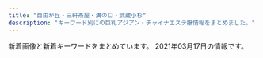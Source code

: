 ```yaml
---
title: "自由が丘・三軒茶屋・溝の口・武蔵小杉"
description: "キーワード別にの巨乳アジアン・チャイナエステ嬢情報をまとめました。"
---
```


新着画像と新着キーワードをまとめています。
2021年03月17日の情報です。

<DmmAffiliateIns />
<KeywordTable
  shops={
    [
    {
        "url": "http://ms-rlx.com/",
        "img_links": [
            "http://ms-rlx.com/img/access/road01.jpg",
            "http://ms-rlx.com/img/att.png",
            "http://ms-rlx.com/img/ttl_mobile.png",
            "http://ms-rlx.com/img/ttl_tnew.png",
            "http://ms-rlx.com/img/access/road02.jpg",
            "http://ms-rlx.com/staff/milk/01mb.jpg",
            "http://ms-rlx.com/staff/sachan/01mb.jpg",
            "http://ms-rlx.com/staff/sachan/01.jpg",
            "http://ms-rlx.com/staff/milk/01.jpg",
            "http://ms-rlx.com/img/ttl_staff.png",
            "http://ms-rlx.com/img/youtube.jpg",
            "http://ms-rlx.com/staff/ringo/01mb.jpg",
            "http://ms-rlx.com/pic/head.png",
            "http://ms-rlx.com/staff/momo/01mb.jpg",
            "http://ms-rlx.com/staff/momo/01.jpg",
            "http://ms-rlx.com/staff/ringo/01.jpg",
            "http://ms-rlx.com/img/msgbtn.png",
            "http://ms-rlx.com/staff/ruri/01.jpg",
            "http://ms-rlx.com/img/ttl_concept.png",
            "http://ms-rlx.com/staff/ruri/01mb.jpg",
            "http://ms-rlx.com/i/files/homeimg.jpg",
            "http://ms-rlx.com/img/access/road03.jpg",
            "http://ms-rlx.com/img/ttl_rec.png"
        ],
        "keywords": {
            "C": 14
        },
        "station": "\u81ea\u7531\u304c\u4e18\u99c5\u5357\u53e3",
        "name": "\u697d\u697d\u5c4b"
    },
    {
        "keywords": {},
        "name": "\u60a0",
        "img_links": [
            "http://in-esthe.com/you/images/p-5.jpg",
            "http://in-esthe.com/you/images/mo.png",
            "http://in-esthe.com/you/images/r-1.jpg",
            "http://in-esthe.com/you/images/p-4.jpg",
            "http://cdn.dino-es.com/images/logo/468x60DinoEs.png",
            "http://in-esthe.com/you/images/p-3.jpg",
            "http://in-esthe.com/you/images/p-7.jpg",
            "http://in-esthe.com/you/images/fla.jpg",
            "http://in-esthe.com/you/images/r-2.jpg",
            "http://in-esthe.com/you/images/p-11.jpg",
            "http://in-esthe.com/you/images/p-10.jpg",
            "http://in-esthe.com/you/images/p-0.jpg",
            "http://in-esthe.com/you/images/p-9.jpg",
            "http://in-esthe.com/you/images/p-8.jpg",
            "http://in-esthe.com/you/images/botton.jpg"
        ],
        "station": "\u5b66\u82b8\u5927\u5b66\u99c5\u6771\u53e3",
        "url": "http://in-esthe.com/you/"
    },
    {
        "station": "\u81ea\u7531\u304c\u4e18\u99c5\u5317\u53e3",
        "keywords": {},
        "img_links": [
            "http://annex-jp.info/images/sayuri.jpg",
            "http://www.annex-jp.info/i/img/riri.jpg",
            "http://annex-jp.info/images/info.png",
            "http://annex-jp.info/images/yoho.jpg",
            "http://annex-jp.info/images/riri.jpg",
            "http://www.annex-jp.info/i/img/sayuri.jpg",
            "http://www.annex-jp.info/i/img/nana.jpg",
            "http://annex-jp.info/images/nana.jpg",
            "http://www.annex-jp.info/i/img/mayumi.jpg",
            "http://annex-jp.info/images/mari.jpg",
            "http://annex-jp.info/images/kp-info.jpg",
            "http://www.annex-jp.info/i/img/mari.jpg",
            "http://annex-jp.info/images/mayumi.jpg",
            "http://www.annex-jp.info/i/img/yoho.jpg"
        ],
        "url": "http://annex-jp.info/",
        "name": "\u305f\u3093\u307d\u307d"
    },
    {
        "station": "\u4e09\u8ed2\u8336\u5c4b\u99c5\u5357\u53e3",
        "keywords": {
            "91": 8,
            "86": 8,
            "D": 32,
            "E": 8,
            "85": 8,
            "87": 8,
            "88": 8
        },
        "name": "\u53f0\u6e7e\u30a8\u30b9\u30c6",
        "url": "http://www.esthe.esraku.com/",
        "img_links": [
            "http://www.esthe.esraku.com/files/002.jpg",
            "http://www.esthe.esraku.com/images/s_top_therapist.png",
            "http://www.esthe.esraku.com/images/s_message.png",
            "http://www.esthe.esraku.com/files/005.jpg",
            "http://www.esthe.esraku.com/images/m4.jpg",
            "http://www.esthe.esraku.com/images/m1.jpg",
            "http://www.esthe.esraku.com/files/003.jpg",
            "http://www.esthe.esraku.com/files/001.jpg",
            "http://www.esthe.esraku.com/images/slider-img001.jpg",
            "http://www.esthe.esraku.com/images/m3.jpg",
            "http://www.esthe.esraku.com/images/m6.jpg",
            "http://www.esthe.esraku.com/images/m2.jpg",
            "http://www.esthe.esraku.com/images/s_pickup.png",
            "http://www.esthe.esraku.com/files/004.jpg",
            "http://www.esthe.esraku.com/images/s_news.png",
            "http://www.esthe.esraku.com/images/slider-img002.jpg"
        ]
    },
    {
        "url": "http://www.miyuki.es-relax.info/",
        "img_links": [
            "http://www.miyuki.es-relax.info/images/kp01.jpg",
            "http://www.miyuki.es-relax.info/images/sp03.jpg",
            "http://www.miyuki.es-relax.info/images/info2.jpg",
            "http://www.miyuki.es-relax.info/images/yoyaku.png",
            "http://www.miyuki.es-relax.info/images/sp02.jpg",
            "http://www.miyuki.es-relax.info/gals/yuri1.jpg",
            "http://www.miyuki.es-relax.info/images/info1.jpg",
            "http://www.miyuki.es-relax.info/gals/nana1.jpg",
            "http://www.miyuki.es-relax.info/images/info3.jpg",
            "http://www.miyuki.es-relax.info/images/sp01.jpg",
            "http://www.miyuki.es-relax.info/gals/yuki1.jpg",
            "http://www.miyuki.es-relax.info/images/info4.jpg"
        ],
        "station": "\u5927\u5ca1\u5c71\u99c5",
        "name": "\u30de\u30c3\u30b5\u30fc\u30b8\u306e\u66d9",
        "keywords": {}
    },
    {
        "keywords": {},
        "name": "\u5b89\u5fc3\u5802",
        "url": "http://treat-msg.com/",
        "img_links": [
            "http://treat-msg.com/staff/noa/01mb.jpg",
            "http://treat-msg.com/staff/rumi/01mb.jpg",
            "http://treat-msg.com/img/access/roaddm.png",
            "http://treat-msg.com/staff/noa/01.jpg",
            "http://treat-msg.com/img/foot.png",
            "http://treat-msg.com/staff/mei/01.jpg",
            "http://treat-msg.com/img/shop/msg.png",
            "http://treat-msg.com/img/ttl_staff.jpg",
            "http://treat-msg.com/staff/mei/01mb.jpg",
            "http://treat-msg.com/staff/kaori/01.jpg",
            "http://treat-msg.com/img/access/road2.jpg",
            "http://treat-msg.com/img/access/road4.jpg",
            "http://treat-msg.com/staff/chinatu/01.jpg",
            "http://treat-msg.com/img/access/road3.jpg",
            "http://treat-msg.com/img/mainft.jpg",
            "http://treat-msg.com/staff/riri/01.jpg",
            "http://treat-msg.com/staff/saki/01.jpg",
            "http://treat-msg.com/img/access/road6.jpg",
            "http://treat-msg.com/staff/rumi/01.jpg",
            "http://treat-msg.com/img/access/road1.jpg",
            "http://treat-msg.com/staff/saki/01mb.jpg",
            "http://treat-msg.com/img/mainhd.jpg",
            "http://treat-msg.com/img/head.png",
            "http://treat-msg.com/pic/corona.jpg",
            "http://treat-msg.com/staff/miyo/01.jpg",
            "http://treat-msg.com/staff/riri/01mb.jpg",
            "http://treat-msg.com/staff/chinatu/01mb.jpg",
            "http://treat-msg.com/img/access/road5.jpg",
            "http://treat-msg.com/staff/kaori/01mb.jpg",
            "http://treat-msg.com/staff/miyo/01mb.jpg"
        ],
        "station": "\u99d2\u6ca2\u5927\u5b66\u99c5\u99d2\u6ca2\u516c\u5712\u53e3"
    },
    {
        "keywords": {
            "C": 2,
            "85": 2,
            "D": 3,
            "86": 2,
            "87": 1
        },
        "img_links": [
            "http://www.brilliance.mesthe.com/images/shop/shop01.jpg",
            "http://www.brilliance.mesthe.com/images/tel.png",
            "http://www.brilliance.mesthe.com/files/005-02.jpg",
            "http://www.brilliance.mesthe.com/files/003-03.jpg",
            "http://www.brilliance.mesthe.com/files/002.jpg",
            "http://www.brilliance.mesthe.com/images/pick.png",
            "http://www.brilliance.mesthe.com/images/s1.jpg",
            "http://www.brilliance.mesthe.com/files/005.jpg",
            "http://www.brilliance.mesthe.com/files/002-02.jpg",
            "http://www.brilliance.mesthe.com/images/maga.jpg",
            "http://www.brilliance.mesthe.com/files/004-03.jpg",
            "http://www.brilliance.mesthe.com/files/002-03.jpg",
            "http://www.brilliance.mesthe.com/images/new3.png",
            "http://www.brilliance.mesthe.com/files/003-02.jpg",
            "http://www.brilliance.mesthe.com/images/s2.jpg",
            "http://www.brilliance.mesthe.com/images/main_bottom.png",
            "http://www.brilliance.mesthe.com/images/zi_staff.png",
            "http://www.brilliance.mesthe.com/files/001-02.jpg",
            "http://www.brilliance.mesthe.com/files/004.jpg",
            "http://www.brilliance.mesthe.com/images/main_top.png",
            "http://www.brilliance.mesthe.com/images/new1.png",
            "http://www.brilliance.mesthe.com/images/xian.png",
            "http://www.brilliance.mesthe.com/images/shop/shop04.jpg",
            "http://www.brilliance.mesthe.com/images/service.png",
            "http://www.brilliance.mesthe.com/files/001.jpg",
            "http://www.brilliance.mesthe.com/images/zi_massage.png",
            "http://www.brilliance.mesthe.com/images/s3.jpg",
            "http://www.brilliance.mesthe.com/images/shop/shop02.jpg",
            "http://www.brilliance.mesthe.com/files/003.jpg",
            "http://www.brilliance.mesthe.com/files/005-03.jpg",
            "http://www.brilliance.mesthe.com/images/infotiao1.jpg",
            "http://www.brilliance.mesthe.com/files/004-02.jpg",
            "http://www.brilliance.mesthe.com/files/001-03.jpg",
            "http://www.brilliance.mesthe.com/images/shop/shop03.jpg"
        ],
        "name": "\u30d6\u30ea\u30ea\u30a2\u30f3\u30b9",
        "station": "\u4e09\u8ed2\u8336\u5c4b\u99c5\u4e16\u7530\u8c37\u901a\u308a\u53e3",
        "url": "http://www.brilliance.mesthe.com/"
    },
    {
        "name": "\u5fc3\u697d",
        "keywords": {
            "C": 2
        },
        "img_links": [
            "http://ms-shinraku.com/staff/yuki/01.jpg",
            "http://ms-shinraku.com/staff/kanako/01.jpg",
            "http://ms-shinraku.com/i/files/homeimg.jpg",
            "http://ms-shinraku.com/staff/momoka/01.jpg",
            "http://ms-shinraku.com/staff/ran/01.jpg",
            "http://ms-shinraku.com/img/ttl_staff.png",
            "http://ms-shinraku.com/staff/ayumi/01.jpg",
            "http://ms-shinraku.com/img/foot.png",
            "http://ms-shinraku.com/staff/mari/01.jpg",
            "http://ms-shinraku.com/pic/topimg1.jpg",
            "http://ms-shinraku.com/pic/head.jpg",
            "http://ms-shinraku.com/pic/topimg2.jpg"
        ],
        "station": "\u5b66\u82b8\u5927\u5b66\u99c5\u6771\u53e3",
        "url": "http://ms-shinraku.com/"
    },
    {
        "keywords": {},
        "img_links": [
            "http://b-berry.work/images/tg.jpg",
            "http://b-berry.work/staff/mona.jpg",
            "http://b-berry.work/img/yuri1.jpg",
            "http://b-berry.work/images/int2.jpg",
            "http://b-berry.work/staff/yuri.jpg",
            "http://b-berry.work/images/s1.png",
            "http://b-berry.work/images/staff_t.jpg",
            "http://b-berry.work/images/rec1.jpg",
            "http://b-berry.work/staff/maya.jpg",
            "http://b-berry.work/images/head.jpg",
            "http://b-berry.work/images/rec2.jpg",
            "http://b-berry.work/images/interior_t.jpg",
            "http://b-berry.work/images/1.jpg",
            "http://b-berry.work/img/mona1.jpg",
            "http://b-berry.work/images/news.jpg",
            "http://b-berry.work/images/int1.jpg",
            "http://b-berry.work/images/sys.jpg",
            "http://b-berry.work/images/3.jpg",
            "http://b-berry.work/images/ac2.jpg",
            "http://b-berry.work/img/maya1.jpg",
            "http://b-berry.work/images/ac1.jpg",
            "http://b-berry.work/images/2.jpg"
        ],
        "station": "\u81ea\u7531\u304c\u4e18\u99c5\u5317\u53e3",
        "name": "\u30d6\u30eb\u30fc\u30d9\u30ea\u30fc",
        "url": "http://b-berry.work/"
    },
    {
        "url": "http://clair.work/",
        "station": "\u5b66\u82b8\u5927\u5b66\u99c5\u897f\u53e3",
        "name": "Clair \uff5e\u30af\u30ec\u30fc\u30eb\uff5e",
        "img_links": [
            "http://clair.work/images/mainvisual_02_s.jpg",
            "http://clair.work/images/mainvisual_01.jpg",
            "http://clair.work/images/recruit/message_03.png",
            "http://clair.work/images/recruit/nagare_07.png",
            "http://clair.work/images/mainvisual_01_s.jpg",
            "http://clair.work/images/icon_ranking_05.png",
            "http://clair.work/images/recruit/sp_mainvisual.jpg",
            "http://clair.work/images/recruit/nagare_03.jpg",
            "http://clair.work/images/recruit/nagare_06.png",
            "http://clair.work/images/sw_home.png",
            "http://clair.work/staff/humi1.jpg",
            "http://clair.work/staff/kasumi1.jpg",
            "http://clair.work/images/recruit/point_03.png",
            "http://clair.work/images/head_therapist.jpg",
            "http://clair.work/images/trigger.jpg",
            "http://clair.work/images/sw_tel.png",
            "http://clair.work/images/icon_ranking_04.png",
            "http://clair.work/images/mainvisual_02.jpg",
            "http://clair.work/images/recruit/req_03.jpg",
            "http://clair.work/images/recruit/nagare_02.jpg",
            "http://clair.work/staff/ayaka1.jpg",
            "http://clair.work/images/recruit/nagare_05.png",
            "http://clair.work/staff/humi2.jpg",
            "http://clair.work/images/recruit/point_05.png",
            "http://clair.work/images/recruit/point_07.png",
            "http://clair.work/images/icon_new.png",
            "http://clair.work/images/recruit/point_09.png",
            "http://clair.work/images/head_interior.jpg",
            "http://clair.work/images/icon_ranking_02.png",
            "http://clair.work/images/icon_ranking_03.png",
            "http://clair.work/staff/yua1.jpg",
            "http://clair.work/images/recruit/nagare_01.jpg",
            "http://clair.work/images/no_image.jpg",
            "http://clair.work/images/recruit/point_04.png",
            "http://clair.work/images/recruit/point_08.png",
            "http://clair.work/images/icon_ranking_01.png",
            "http://clair.work/images/recruit/point_06.png",
            "http://clair.work/staff/mayu1.jpg"
        ],
        "keywords": {
            "E": 2,
            "D": 4,
            "C": 4
        }
    },
    {
        "img_links": [
            "http://www.hanamizuki.esturl.com/img/ttl_news.png",
            "http://www.hanamizuki.esturl.com/files/003-02.jpg",
            "http://www.hanamizuki.esturl.com/files/003.jpg",
            "http://www.hanamizuki.esturl.com/files/004.jpg",
            "http://www.hanamizuki.esturl.com/files/001.jpg",
            "http://www.hanamizuki.esturl.com/files/002-02.jpg",
            "http://www.hanamizuki.esturl.com/img/goback.jpg",
            "http://www.hanamizuki.esturl.com/files/004-02.jpg",
            "http://www.hanamizuki.esturl.com/files/002.jpg",
            "http://www.hanamizuki.esturl.com/img/ttl_info.png",
            "http://www.hanamizuki.esturl.com/img/pickup.jpg",
            "http://www.hanamizuki.esturl.com/img/btn_blog.png",
            "http://www.hanamizuki.esturl.com/files/001-02.jpg",
            "http://www.hanamizuki.esturl.com/img/tel.png",
            "http://www.hanamizuki.esturl.com/img/btn_side_mobile.jpg"
        ],
        "keywords": {
            "D": 2,
            "86": 2,
            "85": 2,
            "88": 2,
            "87": 2,
            "C": 18
        },
        "url": "http://www.hanamizuki.esturl.com/",
        "station": "\u4e09\u8ed2\u8336\u5c4b\u99c5\u5317\u53e3B",
        "name": "\u82b1\u6c34\u6728"
    },
    {
        "img_links": [
            "http://www.jojo.mensnv.com/files/010.jpg",
            "http://www.jojo.mensnv.com/images/slider/01.jpg",
            "http://www.jojo.mensnv.com/files/001-03.jpg",
            "http://www.jojo.mensnv.com/files/014.jpg",
            "http://www.jojo.mensnv.com/files/013.jpg",
            "http://www.jojo.mensnv.com/images/slider/02.jpg",
            "http://www.jojo.mensnv.com/files/006-03.jpg",
            "http://www.jojo.mensnv.com/images/backlistbtn.png",
            "http://www.jojo.mensnv.com/files/009-02.jpg",
            "http://www.jojo.mensnv.com/files/004.jpg",
            "http://www.jojo.mensnv.com/files/004-03.jpg",
            "http://www.jojo.mensnv.com/files/002-02.jpg",
            "http://www.jojo.mensnv.com/files/013-02.jpg",
            "http://www.jojo.mensnv.com/files/005-02.jpg",
            "http://www.jojo.mensnv.com/files/013-03.jpg",
            "http://www.jojo.mensnv.com/images/showCover.png",
            "http://www.jojo.mensnv.com/files/001.jpg",
            "http://www.jojo.mensnv.com/files/004-02.jpg",
            "http://www.jojo.mensnv.com/files/007-02.jpg",
            "http://www.jojo.mensnv.com/files/002-03.jpg",
            "http://www.jojo.mensnv.com/files/009-03.jpg",
            "http://www.jojo.mensnv.com/files/005-03.jpg",
            "http://www.jojo.mensnv.com/files/012.jpg",
            "http://www.jojo.mensnv.com/images/slider/03.jpg",
            "http://www.jojo.mensnv.com/files/014-02.jpg",
            "http://www.jojo.mensnv.com/files/005.jpg",
            "http://www.jojo.mensnv.com/files/010-02.jpg",
            "http://www.jojo.mensnv.com/files/012-03.jpg",
            "http://www.jojo.mensnv.com/files/001-02.jpg",
            "http://www.jojo.mensnv.com/files/003-02.jpg",
            "http://www.jojo.mensnv.com/files/003.jpg",
            "http://www.jojo.mensnv.com/files/003-03.jpg",
            "http://www.jojo.mensnv.com/files/007-03.jpg",
            "http://www.jojo.mensnv.com/files/006-02.jpg",
            "http://www.jojo.mensnv.com/images/coverGirlParts.png",
            "http://www.jojo.mensnv.com/files/009.jpg",
            "http://www.jojo.mensnv.com/files/010-03.jpg",
            "http://www.jojo.mensnv.com/files/014-03.jpg",
            "http://www.jojo.mensnv.com/files/011-02.jpg",
            "http://www.jojo.mensnv.com/files/002.jpg",
            "http://www.jojo.mensnv.com/files/007.jpg",
            "http://www.jojo.mensnv.com/images/tel.png",
            "http://www.jojo.mensnv.com/files/006.jpg",
            "http://www.jojo.mensnv.com/files/011-03.jpg",
            "http://www.jojo.mensnv.com/images/mobile.jpg",
            "http://www.jojo.mensnv.com/files/011.jpg",
            "http://www.jojo.mensnv.com/files/012-02.jpg"
        ],
        "station": "\u4e09\u8ed2\u8336\u5c4b\u99c5\u5357\u53e3",
        "url": "http://www.jojo.mensnv.com/",
        "keywords": {
            "D": 18,
            "84": 6,
            "88": 3,
            "\u30bb\u30af\u30b7\u30fc": 1,
            "86": 12,
            "C": 3,
            "85": 9
        },
        "name": "JoJo"
    },
    {
        "url": "http://kagayaki.jpn.cm/",
        "name": "\u661f\u306e\u8f1d\u304d",
        "keywords": {
            "87": 2,
            "D": 6,
            "C": 17,
            "E": 1,
            "86": 5,
            "84": 1
        },
        "img_links": [
            "http://kagayaki.jpn.cm/photos/sites/35/2016/09/637893871729784570.jpg",
            "http://kagayaki.jpn.cm/images/mobile.jpg",
            "http://kagayaki.jpn.cm/images/room5.jpg",
            "http://kagayaki.jpn.cm/photos/sites/35/2016/08/staff3.jpg",
            "http://kagayaki.jpn.cm/images/staff0.jpg",
            "http://kagayaki.jpn.cm/images/room4.jpg",
            "http://kagayaki.jpn.cm/images/room2.jpg",
            "http://kagayaki.jpn.cm/photos/sites/35/2020/10/2020100418535814.jpg",
            "http://kagayaki.jpn.cm/images/staff_line.png",
            "http://kagayaki.jpn.cm/images/room1.jpg",
            "http://kagayaki.jpn.cm/photos/sites/35/2016/11/12.jpg",
            "http://kagayaki.jpn.cm/photos/sites/35/2016/11/1.jpg",
            "http://kagayaki.jpn.cm/images/top.jpg",
            "http://kagayaki.jpn.cm/images/girl-z2.jpg",
            "http://kagayaki.jpn.cm/images/girl-z1.jpg",
            "http://kagayaki.jpn.cm/photos/sites/35/2017/11/2017110107513579.jpg",
            "http://kagayaki.jpn.cm/photos/sites/35/2019/09/2019092518230998.jpg",
            "http://kagayaki.jpn.cm/images/room3.jpg",
            "http://kagayaki.jpn.cm/images/end1.jpg",
            "http://kagayaki.jpn.cm/photos/sites/35/2016/08/staff32.jpg",
            "http://kagayaki.jpn.cm/images/bj3.png",
            "http://kagayaki.jpn.cm/photos/sites/35/2016/11/11.jpg",
            "http://kagayaki.jpn.cm/images/room6.jpg",
            "http://kagayaki.jpn.cm/images/mobile2.jpg"
        ],
        "station": "\u4e09\u8ed2\u8336\u5c4b\u99c5\u5317\u53e3"
    },
    {
        "url": "https://fy.uouono.com",
        "station": "\u4e8c\u5b50\u7389\u5ddd\u99c5",
        "img_links": [],
        "keywords": {},
        "name": "For You"
    },
    {
        "station": "\u4e8c\u5b50\u7389\u5ddd\u99c5\u897f\u53e3",
        "url": "http://chishituyop.xyz/",
        "keywords": {},
        "img_links": [
            "http://chishituyop.xyz/uploads/201229/1-201229152000Y5.jpg",
            "http://chishituyop.xyz/style/images/nav-sys.jpg",
            "http://chishituyop.xyz/style/images/t4.jpg",
            "http://chishituyop.xyz/style/images/t6.jpg",
            "http://chishituyop.xyz/style/images/index-miru_03.jpg",
            "http://chishituyop.xyz/style/images/index-miru_06.jpg",
            "http://chishituyop.xyz/uploads/210317/1-21031GI93YC.jpg",
            "http://chishituyop.xyz/uploads/210317/1-21031GI954635.jpg",
            "http://chishituyop.xyz/style/images/t3.png",
            "http://chishituyop.xyz/style/images/s-bian.png",
            "http://chishituyop.xyz/style/images/nav2-sta.png",
            "http://chishituyop.xyz/style/images/sys.jpg",
            "http://chishituyop.xyz/uploads/210317/1-21031GJ016101.jpg",
            "http://chishituyop.xyz/style/images/t2.png",
            "http://chishituyop.xyz/style/images/index-miru_18.jpg"
        ],
        "name": "\u8d64\u30d0\u30e9"
    },
    {
        "img_links": [
            "http://www.wqiowaz.site/uploads/201008/1-20100Q5541T55.jpg",
            "http://www.wqiowaz.site/uploads/200914/1-20091416442NT.jpg",
            "http://www.wqiowaz.site/picture/m-top003.jpg",
            "http://www.wqiowaz.site/uploads/200630/1-200630094H5294.jpg",
            "http://www.wqiowaz.site/uploads/200629/1-200629103142X4.jpg",
            "http://www.wqiowaz.site/picture/foot01.jpg",
            "http://www.wqiowaz.site/picture/m-head01.jpg",
            "http://www.wqiowaz.site/uploads/200914/1-200914164443K1.jpg",
            "http://www.wqiowaz.site/uploads/201008/1-20100Q55522V7.jpg",
            "http://www.wqiowaz.site/uploads/200630/1-200630094K4325.jpg",
            "http://www.wqiowaz.site/uploads/201008/1-20100Q55403531.jpg",
            "http://www.wqiowaz.site/uploads/200629/1-200629103204442.jpg",
            "http://www.wqiowaz.site/picture/m-top004.jpg",
            "http://www.wqiowaz.site/uploads/200629/1-200629103104120.jpg",
            "http://www.wqiowaz.site/picture/call.png",
            "http://www.wqiowaz.site/picture/cam-01.jpg",
            "http://www.wqiowaz.site/uploads/201008/1-20100Q5550EL.jpg"
        ],
        "keywords": {
            "86": 1,
            "D": 3,
            "84": 2,
            "F": 4,
            "94": 4
        },
        "name": "Sweet",
        "url": "http://www.wqiowaz.site/",
        "station": "\u7528\u8cc0\u99c5\u6771\u53e3"
    },
    {
        "station": "\u4e8c\u5b50\u7389\u5ddd\u99c5\u897f\u53e3",
        "url": "http://tanoshii.jpn.mn/",
        "img_links": [
            "http://tanoshii.jpn.mn/photos/sites/76/2020/08/2020082903370364.jpg",
            "http://tanoshii.jpn.mn/images/top_slider02.jpg",
            "http://tanoshii.jpn.mn/images/side_tel.jpg",
            "http://tanoshii.jpn.mn/photos/sites/76/2020/12/202012240922577.jpg",
            "http://tanoshii.jpn.mn/photos/sites/76/2021/01/2021011304145677.jpg",
            "http://tanoshii.jpn.mn/images/top_slider01.jpg",
            "http://tanoshii.jpn.mn/images/link_nav01.jpg",
            "http://tanoshii.jpn.mn/photos/sites/76/2020/09/2020093003412015.jpg",
            "http://tanoshii.jpn.mn/photos/sites/76/2020/10/2020102803545189.jpg",
            "http://tanoshii.jpn.mn/photos/sites/76/2020/01/2020012908322311.jpg",
            "http://tanoshii.jpn.mn/photos/sites/76/2020/12/2020121807285563.jpg",
            "http://tanoshii.jpn.mn/images/link_nav03.jpg",
            "http://tanoshii.jpn.mn/images/link_nav05.jpg",
            "http://tanoshii.jpn.mn/photos/sites/76/2020/10/2020101305315556.jpg",
            "http://tanoshii.jpn.mn/photos/sites/76/2020/06/2020061605184059.jpg",
            "http://tanoshii.jpn.mn/photos/sites/76/2019/12/2019121409131966.jpg",
            "http://tanoshii.jpn.mn/photos/sites/76/2021/02/2021022603355371.jpg",
            "http://tanoshii.jpn.mn/photos/sites/76/2020/08/2020080507421162.jpg",
            "http://tanoshii.jpn.mn/photos/sites/76/2020/12/2020120904441346.jpg",
            "http://tanoshii.jpn.mn/photos/sites/76/2020/08/2020081201584255.jpg",
            "http://tanoshii.jpn.mn/photos/sites/76/2021/03/2021030906271271.jpg",
            "http://tanoshii.jpn.mn/photos/sites/76/2020/11/2020112407093420.jpg",
            "http://tanoshii.jpn.mn/photos/sites/76/2020/01/2020010206122496.jpg",
            "http://tanoshii.jpn.mn/photos/sites/76/2020/01/2020012603560666.jpg",
            "http://tanoshii.jpn.mn/photos/sites/76/2020/01/2020011710434680.jpg",
            "http://tanoshii.jpn.mn/photos/sites/76/2020/04/2020041703571830.jpg",
            "http://tanoshii.jpn.mn/images/link_nav07.jpg",
            "http://tanoshii.jpn.mn/photos/sites/76/2020/05/2020052603000346.jpg",
            "http://tanoshii.jpn.mn/images/link_nav04.jpg",
            "http://tanoshii.jpn.mn/photos/sites/76/2020/05/2020051702012070.jpg",
            "http://tanoshii.jpn.mn/images/info1.jpg",
            "http://tanoshii.jpn.mn/photos/sites/76/2020/02/2020022603283463.jpg",
            "http://tanoshii.jpn.mn/photos/sites/76/2020/03/2020030903332740.jpg",
            "http://tanoshii.jpn.mn/photos/sites/76/2020/11/2020112902000038.jpg",
            "http://tanoshii.jpn.mn/photos/sites/76/2020/01/2020011207465354.jpg",
            "http://tanoshii.jpn.mn/images/info2.jpg",
            "http://tanoshii.jpn.mn/photos/sites/76/2020/05/2020052603000177.jpg",
            "http://tanoshii.jpn.mn/photos/sites/76/2019/12/201912140913237.jpg",
            "http://tanoshii.jpn.mn/photos/sites/76/2020/05/2020052603000345.jpg",
            "http://tanoshii.jpn.mn/photos/sites/76/2020/12/2020120901212835.jpg",
            "http://tanoshii.jpn.mn/photos/sites/76/2021/01/2021010305174759.jpg",
            "http://tanoshii.jpn.mn/photos/sites/76/2020/02/2020020601144618.jpg",
            "http://tanoshii.jpn.mn/photos/sites/76/2019/12/2019121409132124.jpg",
            "http://tanoshii.jpn.mn/photos/sites/76/2020/03/202003090333270.jpg",
            "http://tanoshii.jpn.mn/photos/sites/76/2020/12/202012060340027.jpg",
            "http://tanoshii.jpn.mn/photos/sites/76/2021/01/2021012605371183.jpg",
            "http://tanoshii.jpn.mn/images/ico01.png",
            "http://tanoshii.jpn.mn/images/side_mobile.jpg",
            "http://tanoshii.jpn.mn/images/info3.jpg",
            "http://tanoshii.jpn.mn/photos/sites/76/2020/09/2020090800560727.jpg",
            "http://tanoshii.jpn.mn/images/top.png",
            "http://tanoshii.jpn.mn/images/side_link.jpg",
            "http://tanoshii.jpn.mn/photos/sites/76/2020/07/2020071004194210.jpg",
            "http://tanoshii.jpn.mn/photos/sites/76/2020/09/2020090307211283.jpg",
            "http://tanoshii.jpn.mn/photos/sites/76/2021/01/2021011304151051.jpg",
            "http://tanoshii.jpn.mn/photos/sites/76/2020/12/2020122501502779.jpg",
            "http://tanoshii.jpn.mn/photos/sites/76/2020/06/2020060701410487.jpg",
            "http://tanoshii.jpn.mn/images/link_nav02.jpg",
            "http://tanoshii.jpn.mn/photos/sites/76/2019/12/201912280133413.jpg",
            "http://tanoshii.jpn.mn/images/sp_top.jpg",
            "http://tanoshii.jpn.mn/photos/sites/76/2020/11/2020111603281212.jpg",
            "http://tanoshii.jpn.mn/photos/sites/76/2020/03/2020032803325898.jpg",
            "http://tanoshii.jpn.mn/photos/sites/76/2020/12/2020122205012857.jpg",
            "http://tanoshii.jpn.mn/images/link_nav06.jpg",
            "http://tanoshii.jpn.mn/photos/sites/76/2021/03/2021031707390229.jpg",
            "http://tanoshii.jpn.mn/photos/sites/76/2019/12/2019121409132141.jpg",
            "http://tanoshii.jpn.mn/photos/sites/76/2020/09/2020093003412655.jpg",
            "http://tanoshii.jpn.mn/photos/sites/76/2020/09/2020092006290275.jpg",
            "http://tanoshii.jpn.mn/photos/sites/76/2020/11/2020110307113062.jpg",
            "http://tanoshii.jpn.mn/photos/sites/76/2021/01/2021012605370415.jpg",
            "http://tanoshii.jpn.mn/photos/sites/76/2020/01/2020012603561216.jpg",
            "http://tanoshii.jpn.mn/photos/sites/76/2021/02/2021022304124724.jpg",
            "http://tanoshii.jpn.mn/photos/sites/76/2021/02/2021020904591631.jpg",
            "http://tanoshii.jpn.mn/photos/sites/76/2020/12/2020120904423083.jpg",
            "http://tanoshii.jpn.mn/photos/sites/76/2019/12/2019121409132447.jpg",
            "http://tanoshii.jpn.mn/photos/sites/76/2020/03/2020030810363653.jpg",
            "http://tanoshii.jpn.mn/photos/sites/76/2020/04/2020040401245819.jpg",
            "http://tanoshii.jpn.mn/photos/sites/76/2020/09/2020090803135392.jpg"
        ],
        "name": "\u697d\u3057\u3044",
        "keywords": {
            "87": 9,
            "82": 1,
            "83": 3,
            "89": 2,
            "93": 1,
            "D": 15,
            "84": 1,
            "86": 6,
            "85": 5,
            "88": 5,
            "E": 13,
            "C": 5
        }
    },
    {
        "img_links": [
            "http://pink.estheya.com/css/nav/nav-003.jpg",
            "http://pink.estheya.com/css/staff/staff03.jpg",
            "http://pink.estheya.com/css/nav/nav-006.jpg",
            "http://pink.estheya.com/css/nav/nav-004.jpg",
            "http://pink.estheya.com/css/top-right002.jpg",
            "http://pink.estheya.com/css/nav/nav-005.jpg",
            "http://pink.estheya.com/css/osusume02.jpg",
            "http://pink.estheya.com/css/foot-tel.png",
            "http://pink.estheya.com/css/staff/staff02.jpg",
            "http://pink.estheya.com/css/baner.jpg",
            "http://pink.estheya.com/css/01.jpg",
            "http://pink.estheya.com/css/head01.jpg",
            "http://pink.estheya.com/css/nav/nav-001.jpg",
            "http://pink.estheya.com/css/head.jpg",
            "http://pink.estheya.com/css/staff/staff01.jpg",
            "http://pink.estheya.com/css/nav/nav-002.jpg"
        ],
        "station": "\u4e8c\u5b50\u7389\u5ddd\u99c5\u897f\u53e3",
        "name": "Pink Girl",
        "keywords": {
            "D": 1,
            "92": 1,
            "E": 2,
            "89": 1,
            "88": 1
        },
        "url": "http://pink.estheya.com/"
    },
    {
        "station": "\u81ea\u7531\u304c\u4e18\u99c5\u5317\u53e3",
        "url": "http://www.es-flower.link/",
        "img_links": [
            "http://www.es-flower.link/sp/images/newsb.png",
            "http://www.es-flower.link/img/nene1.jpg",
            "http://www.es-flower.link/sp/images/staff_t.jpg",
            "http://www.es-flower.link/sp/images/head.png",
            "http://www.es-flower.link/sp/menu/top.jpg",
            "http://www.es-flower.link/images/mobile.jpg",
            "http://www.es-flower.link/images/news.jpg",
            "http://www.es-flower.link/sp/images/interior_t.jpg",
            "http://www.es-flower.link/images/staff_t.jpg",
            "http://www.es-flower.link/img/mizuki1.jpg",
            "http://www.es-flower.link/images/6.jpg",
            "http://www.es-flower.link/sp/img/yume1.jpg",
            "http://www.es-flower.link/sp/images/footer.jpg",
            "http://www.es-flower.link/img/yume1.jpg",
            "http://www.es-flower.link/images/rec2.jpg",
            "http://www.es-flower.link/sp/img/huyumi1.jpg",
            "http://www.es-flower.link/images/3.jpg",
            "http://www.es-flower.link/sp/img/nene1.jpg",
            "http://www.es-flower.link/sp/images/4.jpg",
            "http://www.es-flower.link/sp/images/top.jpg",
            "http://www.es-flower.link/sp/img/arisa1.jpg",
            "http://www.es-flower.link/sp/images/ac1.jpg",
            "http://www.es-flower.link/images/ta.jpg",
            "http://www.es-flower.link/sp/menu/staff.jpg",
            "http://www.es-flower.link/sp/images/rec1.jpg",
            "http://www.es-flower.link/sp/images/2.jpg",
            "http://www.es-flower.link/sp/images/time.jpg",
            "http://www.es-flower.link/sp/images/news.jpg",
            "http://www.es-flower.link/images/2.jpg",
            "http://www.es-flower.link/images/info.jpg",
            "http://www.es-flower.link/sp/images/pc.jpg",
            "http://www.es-flower.link/images/sys.png",
            "http://www.es-flower.link/sp/images/rec2.jpg",
            "http://www.es-flower.link/images/sm.jpg",
            "http://www.es-flower.link/img/arisa1.jpg",
            "http://www.es-flower.link/sp/menu/interior.jpg",
            "http://www.es-flower.link/img/huyumi1.jpg",
            "http://www.es-flower.link/images/int1.png",
            "http://www.es-flower.link/sp/img/mizuki1.jpg",
            "http://www.es-flower.link/images/interior_t.jpg",
            "http://www.es-flower.link/sp/images/6.jpg",
            "http://www.es-flower.link/images/1.jpg",
            "http://www.es-flower.link/sp/images/int1.jpg",
            "http://www.es-flower.link/img/koyuki1.jpg",
            "http://www.es-flower.link/sp/images/5.jpg",
            "http://www.es-flower.link/sp/images/1.jpg",
            "http://www.es-flower.link/sp/images/sisu_t.jpg",
            "http://www.es-flower.link/sp/images/sys2.jpg",
            "http://www.es-flower.link/sp/images/sys1.jpg",
            "http://www.es-flower.link/sp/images/int2.jpg",
            "http://www.es-flower.link/images/head.jpg",
            "http://www.es-flower.link/images/rec1.png",
            "http://www.es-flower.link/sp/images/sys3.jpg",
            "http://www.es-flower.link/sp/images/tel.jpg",
            "http://www.es-flower.link/sp/img/koyuki1.jpg",
            "http://www.es-flower.link/sp/images/rec3.jpg",
            "http://www.es-flower.link/images/4.jpg",
            "http://www.es-flower.link/sp/images/sisu.jpg",
            "http://www.es-flower.link/sp/images/3.jpg",
            "http://www.es-flower.link/images/int2.png",
            "http://www.es-flower.link/images/5.jpg"
        ],
        "name": "\u6625\u306e\u604b",
        "keywords": {}
    },
    {
        "name": "\u685c",
        "station": "\u90fd\u7acb\u5927\u5b66\u99c5",
        "url": "http://www.sakura.esraku.com/",
        "img_links": [
            "http://www.sakura.esraku.com/photo_news/upimg/2782560336f9978bfe_0.jpg",
            "http://www.sakura.esraku.com/photo_news/upimg/282545f76dfd1996d7_0.jpg",
            "http://www.sakura.esraku.com/files/004.jpg",
            "http://www.sakura.esraku.com/images/mobile.jpg",
            "http://www.sakura.esraku.com/photo_news/upimg/921745f718627cc259_0.jpg",
            "http://www.sakura.esraku.com/files/002.jpg",
            "http://www.sakura.esraku.com/files/010.jpg",
            "http://www.sakura.esraku.com/files/011.jpg",
            "http://www.sakura.esraku.com/images/s_link.jpg",
            "http://www.sakura.esraku.com/photo_news/upimg/60714603da7cfa04c2_0.jpg",
            "http://www.sakura.esraku.com/files/012.jpg",
            "http://www.sakura.esraku.com/photo_news/upimg/508775f63081046140_0.jpg",
            "http://www.sakura.esraku.com/images/top.png",
            "http://www.sakura.esraku.com/files/005.jpg",
            "http://www.sakura.esraku.com/files/006.jpg",
            "http://www.sakura.esraku.com/files/007.jpg",
            "http://www.sakura.esraku.com/photo_news/upimg/6869660503ed85b295_0.jpg",
            "http://www.sakura.esraku.com/files/008.jpg",
            "http://www.sakura.esraku.com/images/s_staff.jpg",
            "http://www.sakura.esraku.com/photo_news/upimg/192295fbde78dddd71_0.jpg",
            "http://www.sakura.esraku.com/files/013.jpg",
            "http://www.sakura.esraku.com/photo_news/upimg/221315f853e86bfad8_0.jpg",
            "http://www.sakura.esraku.com/files/001.jpg",
            "http://www.sakura.esraku.com/files/003.jpg",
            "http://www.sakura.esraku.com/photo_news/upimg/5052160124f368954b_0.jpg",
            "http://www.sakura.esraku.com/images/lineyoyaku.jpg",
            "http://www.sakura.esraku.com/files/009.jpg"
        ],
        "keywords": {
            "D": 22,
            "C": 25,
            "87": 20,
            "\u30bb\u30af\u30b7\u30fc": 1
        }
    }
]
}
/>
<DmmAffiliateScript />
